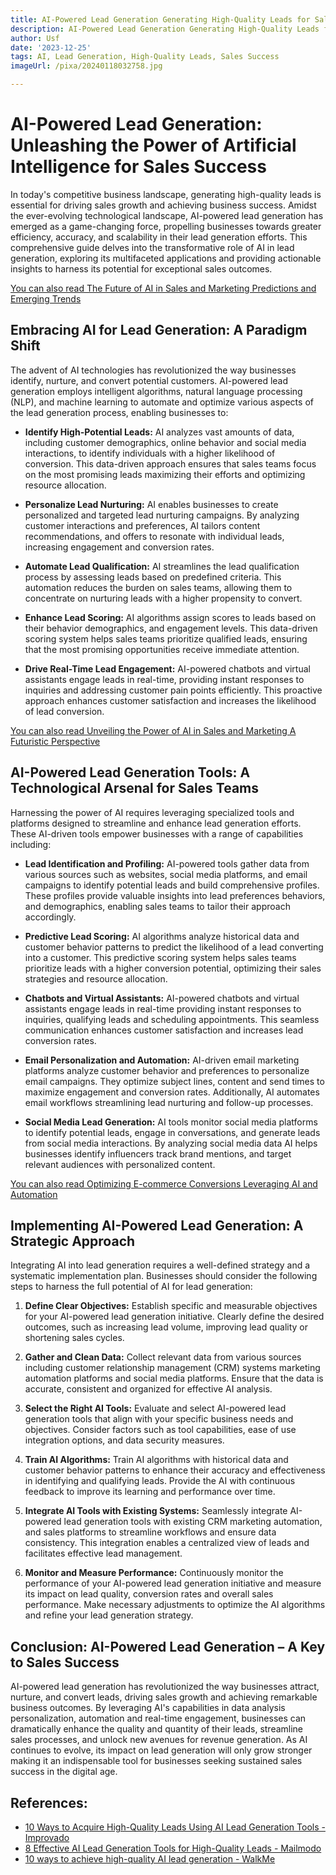 ```yaml
---
title: AI-Powered Lead Generation Generating High-Quality Leads for Sales Success
description: AI-Powered Lead Generation Generating High-Quality Leads for Sales Success
author: Usf
date: '2023-12-25'
tags: AI, Lead Generation, High-Quality Leads, Sales Success
imageUrl: /pixa/20240118032758.jpg

---
```

#  AI-Powered Lead  Generation: Unleashing the  Power of Artificial Intelligence for Sales Success

In today's  competitive business landscape, generating high-quality leads is  essential for driving sales growth and achieving  business success. Amidst the ever-evolving  technological landscape, AI-powered lead generation has  emerged as a game-changing force, propelling businesses towards greater efficiency, accuracy, and scalability in their lead generation efforts. This comprehensive guide delves into the transformative role of AI in lead generation, exploring its multifaceted applications and providing actionable insights to harness its potential for exceptional sales outcomes.

[You can also read The Future of AI in Sales and Marketing Predictions and Emerging Trends](The%20Future%20of%20AI%20in%20Sales%20and%20Marketing%20Predictions%20and%20Emerging%20Trends)


## Embracing AI for Lead Generation: A Paradigm Shift

The advent of AI technologies has revolutionized the way businesses identify, nurture, and convert potential customers. AI-powered lead  generation employs intelligent algorithms, natural language processing (NLP), and machine learning to automate and optimize  various  aspects of the lead generation process, enabling  businesses to:

- **Identify High-Potential Leads:** AI analyzes vast amounts of data, including customer demographics, online behavior and social media interactions, to identify individuals with  a higher likelihood of conversion. This data-driven approach ensures that sales teams focus on the most promising leads  maximizing their efforts and optimizing  resource allocation.


- **Personalize Lead Nurturing:** AI enables  businesses to create personalized and targeted lead nurturing campaigns. By  analyzing customer interactions and preferences, AI tailors content recommendations, and offers to  resonate with individual leads, increasing engagement and conversion rates.


- **Automate  Lead Qualification:** AI streamlines the lead qualification process by assessing leads based on predefined criteria. This automation reduces the  burden on sales teams, allowing them  to concentrate  on nurturing leads  with a higher propensity to convert.


- **Enhance Lead Scoring:** AI algorithms assign scores to  leads based on their behavior demographics, and engagement levels. This data-driven scoring system helps sales teams prioritize qualified  leads, ensuring that  the most  promising opportunities receive immediate attention.


- **Drive Real-Time Lead Engagement:** AI-powered  chatbots and virtual assistants engage leads in real-time, providing  instant  responses to inquiries  and addressing customer pain points efficiently. This proactive approach enhances customer satisfaction and increases the likelihood of lead conversion.

[You can also read  Unveiling the Power of AI in Sales and Marketing A Futuristic Perspective](Unveiling%20the%20Power%20of%20AI%20in%20Sales%20and%20Marketing%20A%20Futuristic%20Perspective)


## AI-Powered Lead Generation Tools: A Technological Arsenal for Sales Teams

Harnessing  the power of AI requires leveraging specialized tools and platforms designed to streamline and enhance lead generation efforts. These AI-driven tools empower businesses with a  range of capabilities including:

- **Lead Identification and Profiling:** AI-powered tools gather data from various sources such as websites, social media platforms,  and email campaigns to identify potential leads and build comprehensive profiles. These profiles  provide  valuable insights into lead preferences behaviors, and demographics, enabling sales teams to tailor their approach accordingly.


- **Predictive  Lead Scoring:** AI algorithms analyze historical data and customer behavior patterns to predict the likelihood of a lead converting into a customer. This predictive  scoring system helps sales teams prioritize  leads with a higher conversion potential, optimizing their sales strategies and resource allocation.


- **Chatbots and Virtual Assistants:** AI-powered chatbots and virtual assistants engage  leads in  real-time providing instant responses to inquiries, qualifying leads and scheduling  appointments. This seamless communication enhances customer satisfaction and increases lead conversion rates.


- **Email  Personalization and Automation:**  AI-driven email  marketing platforms analyze customer  behavior and preferences to personalize email campaigns. They  optimize subject lines,  content and  send times to maximize engagement and conversion rates. Additionally, AI automates email workflows streamlining lead nurturing and  follow-up  processes.


- **Social Media  Lead  Generation:**  AI tools monitor social media platforms  to identify potential leads, engage in conversations, and generate leads from social media interactions. By analyzing  social media data AI helps businesses identify  influencers track brand mentions, and target relevant audiences with personalized content.

[You can also read Optimizing E-commerce Conversions Leveraging AI and Automation](Optimizing%20E-commerce%20Conversions%20Leveraging%20AI%20and%20Automation)


## Implementing AI-Powered Lead Generation: A  Strategic  Approach

Integrating AI into lead  generation requires a well-defined strategy and a systematic implementation  plan. Businesses should consider  the following  steps  to harness the full  potential of AI for lead generation:

1. **Define Clear  Objectives:** Establish specific and measurable objectives for your AI-powered lead generation  initiative. Clearly define the desired outcomes, such as increasing lead volume, improving  lead quality or shortening sales cycles.


2. **Gather and Clean Data:** Collect  relevant data from various  sources including customer relationship management (CRM) systems marketing automation  platforms and social media platforms. Ensure that the data is accurate, consistent and organized  for effective AI analysis.


3. **Select the Right AI Tools:** Evaluate  and select AI-powered lead  generation tools that align with your specific business needs and objectives.  Consider factors such as tool capabilities, ease of use integration options, and data security measures.


4. **Train AI Algorithms:** Train  AI algorithms with historical data and customer behavior patterns to enhance their accuracy and effectiveness in identifying and qualifying leads. Provide the AI with continuous  feedback to improve its learning and  performance over time.


5. **Integrate  AI Tools with Existing Systems:** Seamlessly integrate AI-powered lead generation  tools with existing CRM marketing automation, and sales platforms to streamline workflows and ensure data consistency. This integration enables a centralized view of  leads and facilitates effective lead management.


6. **Monitor and Measure Performance:** Continuously monitor the performance of  your AI-powered lead generation initiative  and measure its impact on lead quality, conversion rates  and  overall sales performance. Make necessary adjustments to optimize the AI algorithms and refine your lead generation strategy.

## Conclusion: AI-Powered Lead Generation – A Key to Sales Success

AI-powered lead generation has revolutionized the  way businesses attract,  nurture, and convert leads,  driving sales growth  and achieving remarkable business outcomes. By  leveraging AI's capabilities in data analysis personalization, automation and real-time engagement, businesses  can dramatically enhance the quality and quantity of their leads, streamline sales processes, and unlock new avenues for revenue generation. As AI continues to evolve, its  impact  on lead generation will only grow stronger making it an indispensable tool for businesses seeking  sustained sales success in the digital  age.

## References:
- [10 Ways to Acquire High-Quality Leads Using AI Lead Generation Tools - Improvado](https://improvado.io/blog/ai-lead-generation-tools-best-practices)
- [8 Effective AI Lead Generation Tools for High-Quality Leads - Mailmodo](https://www.mailmodo.com/guides/ai-lead-generation-tools/)
- [10 ways to achieve high-quality AI lead generation - WalkMe](https://www.walkme.com/blog/ai-lead-generation/)
